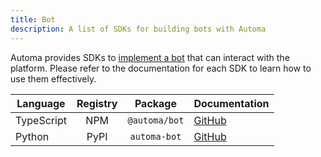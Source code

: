 ```yaml
---
title: Bot
description: A list of SDKs for building bots with Automa
---
```


Automa provides SDKs to [implement a bot](/bot-development/implementation) that can interact with the platform. Please refer to the documentation for each SDK to learn how to use them effectively.

| Language   | Registry |    Package    | Documentation                                                               |
| ---------- | :------: | :-----------: | --------------------------------------------------------------------------- |
| TypeScript |   NPM    | `@automa/bot` | [GitHub](https://github.com/automa/sdk-typescript/tree/master/packages/bot) |
| Python     |   PyPI   | `automa-bot`  | [GitHub](https://github.com/automa/sdk-python/tree/master/packages/bot)     |

